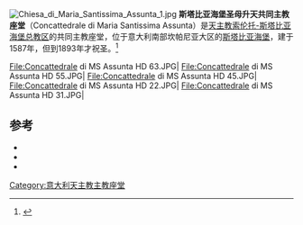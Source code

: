 {{Coord|40.694846|14.480405|type:landmark|display=title}}
[[File:Chiesa_di_Maria_Santissima_Assunta_1.jpg|thumb]] 
'''斯塔比亚海堡圣母升天共同主教座堂'''（Concattedrale di Maria Santissima Assunta）是[[天主教索伦托-斯塔比亚海堡总教区|天主教索伦托-斯塔比亚海堡总教区]]的共同主教座堂，位于意大利南部坎帕尼亚大区的[[斯塔比亚海堡|斯塔比亚海堡]]，建于1587年，但到1893年才祝圣。<ref>{{cite web|url=http://www.liberoricercatore.it/Servizi/parrocchiestabiesi.htm|title=Le parrocchie di Castellammare di Stabia|accessdate=2011-11-23|deadurl=yes|archiveurl=https://web.archive.org/web/20121216041519/http://www.liberoricercatore.it/Servizi/parrocchiestabiesi.htm|archivedate=2012年12月16日|df=}}</ref>
<gallery>
File:Concattedrale di MS Assunta HD 63.JPG|
File:Concattedrale di MS Assunta HD 55.JPG|
File:Concattedrale di MS Assunta HD 45.JPG|
File:Concattedrale di MS Assunta HD 22.JPG|
File:Concattedrale di MS Assunta HD 31.JPG|
</gallery>

==参考==
{{references|2}}
* {{cite book|title=La chiesa di Santa Maria Assunta e San Catello|editor=Longobardi Editore|location=Castellammare di Stabia|year=2000|ISBN=88-8090-153-2}}
* {{cite book|title=Il presepe del Duomo di Castellammare di Stabia|editor=Longobardi Editore|location=Castellammare di Stabia|year=2002|ISBN=88-8090-009-9}}
* {{cite book|title=La città di Stabiae e San Catello suo patrono|editor=Longobardi Editore|location=Castellammare di Stabia|year=2007|ISBN=978-88-8090-254-6}}

[[Category:意大利天主教主教座堂|Category:意大利天主教主教座堂]]
